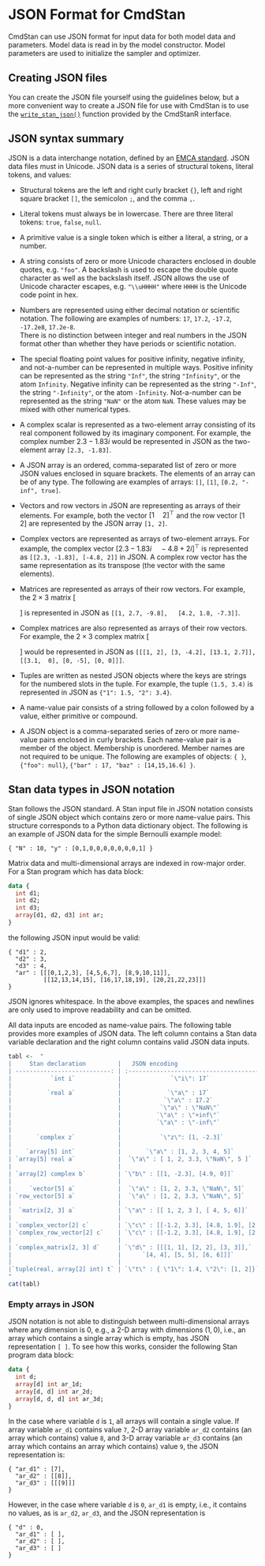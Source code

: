 # JSON Format for CmdStan {#json}

CmdStan can use JSON format for input data for both model data and
parameters. Model data is read in by the model constructor. Model
parameters are used to initialize the sampler and optimizer.


## Creating JSON files

You can create the JSON file yourself using the guidelines below, but a more
convenient way to create a JSON file for use with CmdStan is to use the
[`write_stan_json()`](https://mc-stan.org/cmdstanr/reference/write_stan_json)
function provided by the CmdStanR interface.


## JSON syntax summary

JSON is a data interchange notation, defined by an
[EMCA standard](https://ecma-international.org/publications-and-standards/standards/ecma-404/).
JSON data files must in Unicode. JSON data is a series of
structural tokens, literal tokens, and values:

- Structural tokens are the left and right curly bracket `{}`, left and right
square bracket `[]`, the semicolon `;`, and the comma `,`.

- Literal tokens must always be in lowercase.
There are three literal tokens: `true`, `false`, `null`.

- A primitive value is a single token which is
either a literal, a string, or a number.

- A string consists of zero or more Unicode characters
enclosed in double quotes, e.g. `"foo"`.
A backslash is used to escape the double quote
character as well as the backslash itself.
JSON allows the use of
Unicode character escapes, e.g. `"\\uHHHH"` where `HHHH`
is the Unicode code point in hex.

- Numbers are represented using either decimal notation or scientific
notation.  The following are examples of numbers:
` 17`, `17.2`, `-17.2`, `-17.2e8`, `17.2e-8`.  <br>
There is no distinction between integer and real numbers
in the JSON format other than whether they have periods or scientific
notation.

- The special floating point values for positive infinity, negative infinity,
and not-a-number can be represented in multiple ways.  Positive infinity can be
represented as the string `"Inf"`, the string `"Infinity"`, or the atom `Infinity`.
Negative infinity can be represented as the string `"-Inf"`, the string `"-Infinity"`,
or the atom `-Infinity`. Not-a-number can be represented as the string `"NaN"`
or the atom `NaN`.  These values may be mixed with other numerical types.

- A complex scalar is represented as a two-element array consisting of
its real component followed by its imaginary component.  For
example, the complex number $2.3 - 1.83i$ would be represented in
JSON as the two-element array `[2.3, -1.83]`.

- A JSON array is an ordered, comma-separated list of zero or more
JSON values enclosed in square brackets. The elements of an array
can be of any type. The following are examples of arrays:
`[]`, `[1]`, `[0.2, "-inf", true]`.

- Vectors and row vectors in JSON are representing as arrays of their
elements. For example, both the vector $[1 \quad 2]^{\top}$ and the
row vector $[1 \quad 2]$ are represented by the JSON array `[1, 2]`.

- Complex vectors are represented as arrays of two-element arrays.
For example, the complex vector $[2.3 - 1.83i \quad -4.8 +
2i]^{\top}$ is represented as `[[2.3, -1.83], [-4.8, 2]]` in JSON.
A complex row vector has the same representation as its transpose
(the vector with the same elements).

- Matrices are represented as arrays of their row vectors.  For
example, the $2 \times 3$ matrix
\[
\begin{bmatrix}
1 & 2.7 & -9.8 \\
4.2 & 1.8 & -7.3
\end{bmatrix}
\]
is represented in JSON as
`[[1, 2.7, -9.8],
  [4.2, 1.8, -7.3]]`.

- Complex matrices are also represented as arrays of their row
vectors.  For example, the $2 \times 3$ complex matrix
\[
\begin{bmatrix}
1 + 2i & 3 - 4.2i & 13.1 + 2.7i \\
3.1 & -5i & 0
\end{bmatrix}
\]
would be represented in JSON as
`
[[[1, 2], [3, -4.2], [13.1, 2.7]],
 [[3.1,  0], [0, -5], [0, 0]]]
`.

- Tuples are written as nested JSON objects where the keys are strings for the
  numbered slots in the tuple. For example, the tuple `(1.5, 3.4)` is
  represented in JSON as `{"1": 1.5, "2": 3.4}`.

- A name-value pair consists of a string followed by a colon followed by a
value, either primitive or compound.

- A JSON object is a comma-separated series of zero or more
name-value pairs enclosed in curly brackets.
Each name-value pair is a member of the object.
Membership is unordered. Member names are not required to be unique.
The following are examples of objects:
`{ }`, `{"foo": null}`, `{"bar" : 17, "baz" : [14,15,16.6] }`.


## Stan data types in JSON notation

Stan follows the JSON standard. A Stan input file in JSON notation
consists of single JSON object which contains zero or more name-value pairs.
This structure corresponds to a Python data dictionary object.
The following is an example of JSON data for the simple Bernoulli example
model:
```
{ "N" : 10, "y" : [0,1,0,0,0,0,0,0,0,1] }
```
Matrix data and multi-dimensional arrays are indexed in row-major order.
For a Stan program which has data block:
```stan
data {
  int d1;
  int d2;
  int d3;
  array[d1, d2, d3] int ar;
}
```
the following JSON input would be valid:
```
{ "d1" : 2,
  "d2" : 3,
  "d3" : 4,
  "ar" : [[[0,1,2,3], [4,5,6,7], [8,9,10,11]],
          [[12,13,14,15], [16,17,18,19], [20,21,22,23]]]
}
```
JSON ignores whitespace. In the above examples, the spaces and newlines are
only used to improve readability and can be omitted.

All data inputs are encoded as name-value pairs. The following table
provides more examples of JSON data. The left column contains a Stan
data variable declaration and the right column contains valid JSON
data inputs.
```r
tabl <-  "
|     Stan declaration         |   JSON encoding                               |
| ---------------------------: | :-------------------------------------------- |
|           `int i`            |              `\"i\": 17`                      |
|                              |                                               |
|          `real a`            |             `\"a\" : 17`                      |
|                              |            `\"a\" : 17.2`                     |
|                              |           `\"a\" : \"NaN\"`                   |
|                              |          `\"a\" : \"+inf\"`                   |
|                              |          `\"a\" : \"-inf\"`                   |
|                              |                                               |
|       `complex z`            |           `\"z\": [1, -2.3]`                  |
|                              |                                               |
|    `array[5] int`            |       `\"a\" : [1, 2, 3, 4, 5]`               |
| `array[5] real a`            |  `\"a\" : [ 1, 2, 3.3, \"NaN\", 5 ]`          |
|                              |                                               |
| `array[2] complex b`         | `\"b\" : [[1, -2.3], [4.9, 0]]`               |
|                              |                                               |
|     `vector[5] a`            |  `\"a\" : [1, 2, 3.3, \"NaN\", 5]`            |
| `row_vector[5] a`            |  `\"a\" : [1, 2, 3.3, \"NaN\", 5]`            |
|                              |                                               |
|  `matrix[2, 3] a`            | `\"a\" : [[ 1, 2, 3 ], [ 4, 5, 6]]`           |
|                              |                                               |
| `complex_vector[2] c`        | `\"c\" : [[-1.2, 3.3], [4.8, 1.9], [2.3, 0]]` |
| `complex_row_vector[2] c`    | `\"c\" : [[-1.2, 3.3], [4.8, 1.9], [2.3, 0]]` |
|                              |                                               |
| `complex_matrix[2, 3] d`     | `\"d\" : [[[1, 1], [2, 2], [3, 3]],`          |
|                              |      `[4, 4], [5, 5], [6, 6]]]`               |
|                              |                                               |
|`tuple(real, array[2] int) t` | `\"t\" : { \"1\": 1.4, \"2\": [1, 2]}`        |
"
cat(tabl)
```

### Empty arrays in JSON

JSON notation is not able to distinguish between multi-dimensional
arrays where any dimension is $0$, e.g., a 2-D array with dimensions $(1,0)$,
i.e., an array which contains a single array which is empty,
has JSON representation ` [ ] `.
To see how this works, consider the following Stan program data block:
```stan
data {
  int d;
  array[d] int ar_1d;
  array[d, d] int ar_2d;
  array[d, d, d] int ar_3d;
}
```
In the case where variable `d` is `1`, all arrays will contain a single value.
If array variable `ar_d1` contains value `7`,
2-D array variable `ar_d2` contains (an array which contains) value `8`,
and 3-D array variable `ar_d3` contains (an array which contains an array which contains) value `9`,
the JSON representation is:
```
{ "ar_d1" : [7],
  "ar_d2" : [[8]],
  "ar_d3" : [[[9]]]
}
```
However, in the case where variable `d` is `0`,
`ar_d1` is empty, i.e., it contains no values,
as is `ar_d2`, `ar_d3`,
and the JSON representation is
```
{ "d" : 0,
  "ar_d1" : [ ],
  "ar_d2" : [ ],
  "ar_d3" : [ ]
}
```
